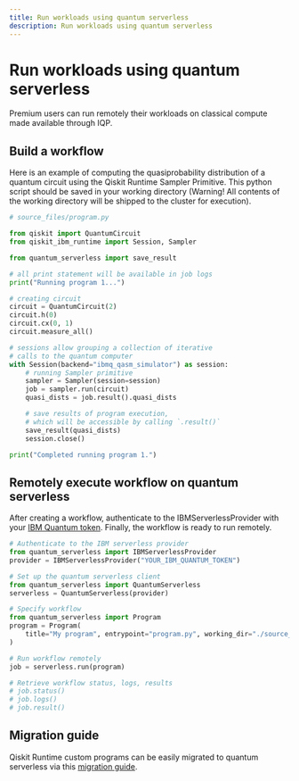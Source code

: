 ```yaml
---
title: Run workloads using quantum serverless
description: Run workloads using quantum serverless
---
```


# Run workloads using quantum serverless

Premium users can run remotely their workloads on classical compute made available through IQP.

## Build a workflow

Here is an example of computing the quasiprobability distribution of a quantum circuit using the Qiskit Runtime Sampler Primitive. This python script should be saved in your working directory (Warning! All contents of the working directory will be shipped to the cluster for execution).

```python
# source_files/program.py

from qiskit import QuantumCircuit
from qiskit_ibm_runtime import Session, Sampler

from quantum_serverless import save_result

# all print statement will be available in job logs
print("Running program 1...")

# creating circuit
circuit = QuantumCircuit(2)
circuit.h(0)
circuit.cx(0, 1)
circuit.measure_all()

# sessions allow grouping a collection of iterative
# calls to the quantum computer
with Session(backend="ibmq_qasm_simulator") as session:
    # running Sampler primitive
    sampler = Sampler(session=session)
    job = sampler.run(circuit)
    quasi_dists = job.result().quasi_dists

    # save results of program execution,
    # which will be accessible by calling `.result()`
    save_result(quasi_dists)
    session.close()

print("Completed running program 1.")
```

## Remotely execute workflow on quantum serverless

After creating a workflow, authenticate to the IBMServerlessProvider with your [IBM Quantum token](account-management). Finally, the workflow is ready to run remotely.

```python
# Authenticate to the IBM serverless provider
from quantum_serverless import IBMServerlessProvider
provider = IBMServerlessProvider("YOUR_IBM_QUANTUM_TOKEN")

# Set up the quantum serverless client
from quantum_serverless import QuantumServerless
serverless = QuantumServerless(provider)

# Specify workflow
from quantum_serverless import Program
program = Program(
    title="My program", entrypoint="program.py", working_dir="./source_files/"
)

# Run workflow remotely
job = serverless.run(program)

# Retrieve workflow status, logs, results
# job.status()
# job.logs()
# job.result()
```

## Migration guide

Qiskit Runtime custom programs can be easily migrated to quantum serverless via this [migration guide](https://qiskit-extensions.github.io/quantum-serverless/migration/migration_from_qiskit_runtime_programs.html).
